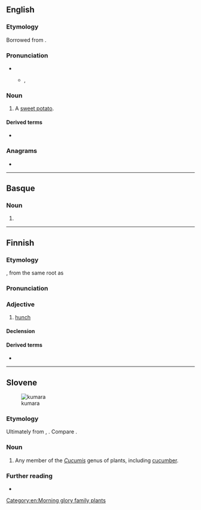{{also|Kumara|kūmara}}
==English==

===Etymology===
Borrowed from {{bor|en|mi|kūmara}}.

===Pronunciation===
* {{IPA|en|/ˈkuːməɹə/}}
** {{a|NZ}} {{IPA|en|[ˈkʰʉːm(ə)ɹʷɐ]}}, {{a|[[prescribed]]}} {{IPA|en|[ˈkʰʉːmɐɾɐ]}}

===Noun===
{{en-noun|s|kumara}}

# {{lb|en|New Zealand}} A [[sweet potato]].

====Derived terms====
* {{l|en|suck the kumara}}

===Anagrams===
* {{anagrams|en|a=aakmru|karamu}}

[[Category:en:Morning glory family plants]]

----

==Basque==

===Noun===
{{head|eu|noun form}}

# {{inflection of|eu|kuma||all|s}}

----

==Finnish==

===Etymology===
{{suffix|fi||alt1=kuma-|ra}}, from the same root as {{m|fi|kumota}}

===Pronunciation===
{{fi-p}}

===Adjective===
{{fi-adj|kumar|ampi|in}}

# [[hunch]] {{gloss|bent, bowed posture}}
#: {{coi|fi|olla '''kumarassa'''|to [[hunch]]}}

====Declension====
{{fi-decl-koira|pos=adj|kumar|||a}}

====Derived terms====
* {{l|fi|kumaruus}}

----

==Slovene==
[[File:Cucumis dipsaceus leaves and fruit.jpg|thumb|kumara]]

===Etymology===
Ultimately from {{der|sl|la|cucumis}}, {{m|la|cucumeris}}. Compare {{cog|sh|kukumar}}.

===Noun===
{{sl-noun||f}}

# Any member of the ''[[Cucumis]]'' genus of plants, including [[cucumber]].

===Further reading===
* {{R:sl:Fran}}

{{c|sl|Gourd family plants|Vegetables}}